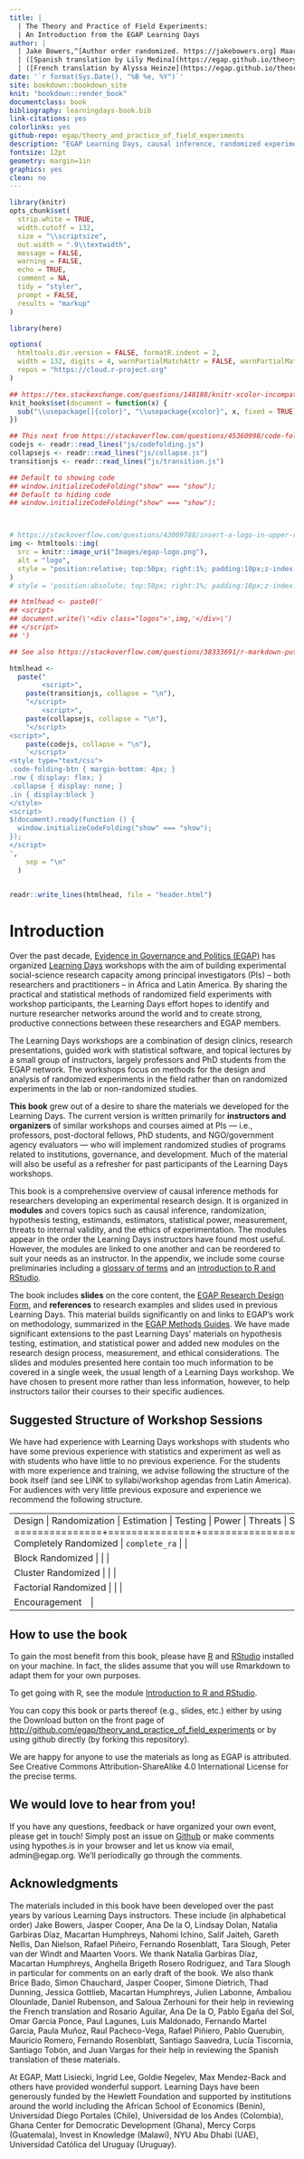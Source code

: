 ```yaml
---
title: |
  | The Theory and Practice of Field Experiments: 
  | An Introduction from the EGAP Learning Days
author: |
  | Jake Bowers,^[Author order randomized. https://jakebowers.org] Maarten Voors,^[https://sites.google.com/site/maartenvoors/] and Nahomi Ichino^[https://nahomi.github.io/]
  | ([Spanish translation by Lily Medina](https://egap.github.io/theory_and_practice_of_field_experiments_spanish/))
  | ([French translation by Alyssa Heinze](https://egap.github.io/theory_and_practice_of_field_experiments_french/))
date: '`r format(Sys.Date(), "%B %e, %Y")`'
site: bookdown::bookdown_site
knit: "bookdown::render_book"
documentclass: book
bibliography: learningdays-book.bib
link-citations: yes
colorlinks: yes
github-repo: egap/theory_and_practice_of_field_experiments
description: "EGAP Learning Days, causal inference, randomized experiments, field experiments, experimental design, research design"
fontsize: 12pt
geometry: margin=1in
graphics: yes
clean: no
---
```


```r
library(knitr)
opts_chunk$set(
  strip.white = TRUE,
  width.cutoff = 132,
  size = "\\scriptsize",
  out.width = ".9\\textwidth",
  message = FALSE,
  warning = FALSE,
  echo = TRUE,
  comment = NA,
  tidy = "styler",
  prompt = FALSE,
  results = "markup"
)

library(here)

options(
  htmltools.dir.version = FALSE, formatR.indent = 2,
  width = 132, digits = 4, warnPartialMatchAttr = FALSE, warnPartialMatchDollar = FALSE,
  repos = "https://cloud.r-project.org"
)

## https://tex.stackexchange.com/questions/148188/knitr-xcolor-incompatible-color-definition/254482
knit_hooks$set(document = function(x) {
  sub("\\usepackage[]{color}", "\\usepackage{xcolor}", x, fixed = TRUE)
})
```


```r
## This next from https://stackoverflow.com/questions/45360998/code-folding-in-bookdown
codejs <- readr::read_lines("js/codefolding.js")
collapsejs <- readr::read_lines("js/collapse.js")
transitionjs <- readr::read_lines("js/transition.js")

## Default to showing code
## window.initializeCodeFolding("show" === "show");
## Default to hiding code
## window.initializeCodeFolding("show" === "show");



# https://stackoverflow.com/questions/43009788/insert-a-logo-in-upper-right-corner-of-r-markdown-html-document
img <- htmltools::img(
  src = knitr::image_uri("Images/egap-logo.png"),
  alt = "logo",
  style = "position:relative; top:50px; right:1%; padding:10px;z-index:200;"
)
# style = 'position:absolute; top:50px; right:1%; padding:10px;z-index:200;')

## htmlhead <- paste0('
## <script>
## document.write(\'<div class="logos">',img,'</div>\')
## </script>
## ')

## See also https://stackoverflow.com/questions/38333691/r-markdown-putting-an-image-in-the-top-right-hand-corner-of-html-and-moving-tit

htmlhead <-
  paste("
        <script>",
    paste(transitionjs, collapse = "\n"),
    "</script>
        <script>",
    paste(collapsejs, collapse = "\n"),
    "</script>
<script>",
    paste(codejs, collapse = "\n"),
    '</script>
<style type="text/css">
.code-folding-btn { margin-bottom: 4px; }
.row { display: flex; }
.collapse { display: none; }
.in { display:block }
</style>
<script>
$(document).ready(function () {
  window.initializeCodeFolding("show" === "show");
});
</script>
',
    sep = "\n"
  )


readr::write_lines(htmlhead, file = "header.html")
```

# Introduction

Over the past decade, [Evidence in Governance and Politics (EGAP)](http://egap.org/) has organized [Learning Days](https://egap.org/learning-days/) workshops with the aim of building experimental social-science research capacity among principal investigators (PIs) -- both researchers and practitioners -- in Africa and Latin America.  By sharing the practical and statistical methods of randomized field experiments with workshop participants, the Learning Days effort hopes to identify and nurture researcher networks around the world and to create strong, productive connections between these researchers and EGAP members.

The Learning Days workshops are a combination of design clinics, research presentations, guided work with statistical software, and topical lectures by a small group of instructors, largely professors and PhD students from the EGAP network.  The workshops focus on methods for the design and analysis of randomized experiments in the field rather than on randomized experiments in the lab or non-randomized studies.

**This book** grew out of a desire to share the materials we developed for the Learning Days.  The current version is written primarily for **instructors and organizers** of similar workshops and courses aimed at PIs --- i.e., professors, post-doctoral fellows, PhD students, and NGO/government agency evaluators --- who will implement randomized studies of programs related to institutions, governance, and development.  Much of the material will also be useful as a refresher for past participants of the Learning Days workshops. 

This book is a comprehensive overview of causal inference methods for researchers developing an experimental research design.  It is organized in **modules** and covers topics such as causal inference, randomization, hypothesis testing, estimands, estimators, statistical power, measurement, threats to internal validity, and the ethics of experimentation. The modules appear in the order the Learning Days instructors have found most useful.  However, the modules are linked to one another and can be reordered to suit your needs as an instructor.  In the appendix, we include some course preliminaries including a [glossary of terms](glossary-of-terms.html) and an [introduction to R and RStudio](introduction-to-r-and-rstudio.html).

The book includes **slides** on the core content, the [EGAP Research Design Form](researchdesignform.html), and **references** to research examples and slides used in previous Learning Days.  This material builds significantly on and links to EGAP's work on methodology, summarized in the [EGAP Methods Guides](https://egap.org/methods-guides/).  We have made significant extensions to the past Learning Days' materials on hypothesis testing, estimation, and statistical power and added new modules on the research design process, measurement, and ethical considerations.  The slides and modules presented here contain too much information to be covered in a single week, the usual length of a Learning Days workshop.  We have chosen to present more rather than less information, however, to help instructors tailor their courses to their specific audiences.

## Suggested Structure of Workshop Sessions

We have had experience with Learning Days workshops with students who have some previous experience with statistics and experiment as well as with students who have little to no previous experience. For the students with more experience and training, we advise following the structure of the book itself (and see LINK to syllabi/workshop agendas from Latin America). For audiences with very little previous exposure and experience we recommend the following structure.

+---------------+---------------+--------------------+
| Design        | Randomization | Estimation | Testing | Power | Threats | Slides |
+===============+===============+====================+
| Completely Randomized       | `complete_ra`        |   |
+---------------+---------------+--------------------+
| Block Randomized       | | |
+---------------+---------------+--------------------+
| Cluster Randomized       | | |
+---------------+---------------+--------------------+
| Factorial Randomized       | | |
+---------------+---------------+--------------------+
| Encouragement | | |
+---------------+---------------+--------------------+



## How to use the book

To gain the most benefit from this book, please have [R](https://cran.r-project.org/) and [RStudio](https://www.rstudio.com/products/rstudio/download/) installed on your machine. In fact, the slides assume that you will use Rmarkdown to adapt them for your own purposes.

To get going with R, see the module [Introduction to R and RStudio](introduction-to-r-and-rstudio.html).

You can copy this book or parts thereof (e.g., slides, etc.) either by using the Download button on the front page of <http://github.com/egap/theory_and_practice_of_field_experiments> or by using github directly (by forking this repository).

We are happy for anyone to use the materials as long as EGAP is attributed. See Creative Commons Attribution-ShareAlike 4.0 International License for the precise terms.

## We would love to hear from you!

If you have any questions, feedback or have organized your own event, please get in touch! Simply post an issue on [Github](https://github.com/egap/theory_and_practice_of_field_experiments/issues) or make comments using hypothes.is in your browser and let us know via email, admin@egap.org.  We'll periodically go through the comments.

## Acknowledgments

The materials included in this book have been developed over the past years by various Learning Days instructors. These include (in alphabetical order) Jake Bowers, Jasper Cooper, Ana De la O, Lindsay Dolan, Natalia Garbiras Díaz, Macartan Humphreys, Nahomi Ichino, Salif Jaiteh, Gareth Nellis, Dan Nielson, Rafael Piñeiro, Fernando Rosenblatt, Tara Slough, Peter van der Windt and Maarten Voors.  We thank Natalia Garbiras Díaz, Macartan Humphreys, Anghella Brigeth Rosero Rodriguez, and Tara Slough in particular for comments on an early draft of the book.  We also thank 
Brice Bado, Simon Chauchard, Jasper Cooper, Simone Dietrich, Thad Dunning, Jessica Gottlieb, Macartan Humphreys, Julien Labonne, Ambaliou Olounlade, Daniel Rubenson, and Saloua Zerhouni for their help in reviewing the French translation and Rosario Aguilar, Ana De la O, Pablo Egaña del Sol, Omar Garcia Ponce, Paul Lagunes, Luis Maldonado, Fernando Martel Garcia, Paula Muñoz, Raul Pacheco-Vega, Rafael Piñiero, Pablo Querubin, Mauricio Romero, Fernando Rosenblatt, Santiago Saavedra, Lucía Tiscornia, Santiago Tobón, and Juan Vargas for their help in reviewing the Spanish translation of these materials.

At EGAP, Matt Lisiecki, Ingrid Lee, Goldie Negelev, Max Mendez-Back and others have provided wonderful support. Learning Days have been generously funded by the Hewlett Foundation and supported by institutions around the world including the African School of Economics (Benin), Universidad Diego Portales (Chile), Universidad de los Andes (Colombia), Ghana Center for Democratic Development (Ghana), Mercy Corps (Guatemala), Invest in Knowledge (Malawi), NYU Abu Dhabi (UAE), Universidad Católica del Uruguay (Uruguay).
